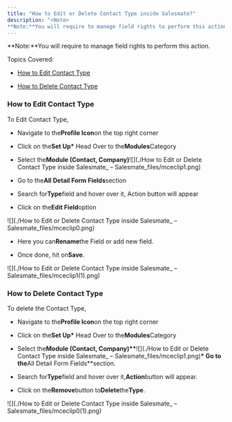 ```yaml
---
title: "How to Edit or Delete Contact Type inside Salesmate?"
description: "<Note>
**Note:**You will require to manage field rights to perform this action."
---
```


<Note>
  **Note:**You will require to manage field rights to perform this action.
</Note>

Topics Covered:

- [How to Edit Contact Type](https://support.salesmate.io/hc/en-us/articles/360039390971-How-to-Edit-or-Delete-Contact-Type-inside-Salesmate#h_01J52M5MTFY7FSCGXX8EM0V2GT)

- [How to Delete Contact Type](https://support.salesmate.io/hc/en-us/articles/360039390971-How-to-Edit-or-Delete-Contact-Type-inside-Salesmate#h_01J533ZF4XAH3J46K6DB5XS73G)

### How to Edit Contact Type

To Edit Contact Type,

- Navigate to the**Profile Icon**on the top right corner

- Click on the**Set Up\*** Head Over to the**Modules**Category

- Select the**Module (Contact, Company)**![](./How to Edit or Delete Contact Type inside Salesmate\_ – Salesmate_files/mceclip1.png)

- Go to the**All Detail Form Fields**section

- Search for**Type**field and hover over it, Action button will appear

- Click on the**Edit Field**option

![](./How to Edit or Delete Contact Type inside Salesmate\_ – Salesmate_files/mceclip0.png)

- Here you can**Rename**the Field or add new field.

- Once done, hit on**Save**.

![](./How to Edit or Delete Contact Type inside Salesmate\_ – Salesmate_files/mceclip1(1).png)

### How to Delete Contact Type

To delete the Contact Type,

- Navigate to the**Profile Icon**on the top right corner

- Click on the**Set Up\*** Head Over to the**Modules**Category

- Select the**Module (Contact, Company)\*\***![](./How to Edit or Delete Contact Type inside Salesmate\_ – Salesmate_files/mceclip1.png)**\* Go to the**All Detail Form Fields\*\*section.

- Search for**Type**field and hover over it,**Action**button will appear.

- Click on the**Remove**button to**Delete**the**Type**.

![](./How to Edit or Delete Contact Type inside Salesmate\_ – Salesmate_files/mceclip0(1).png)
